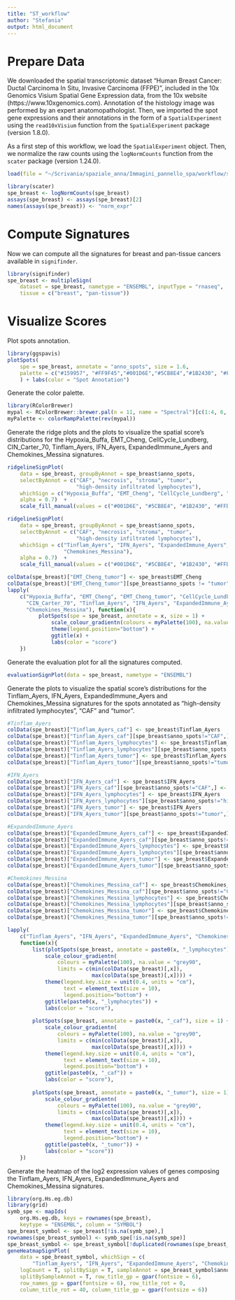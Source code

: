 ```yaml
---
title: "ST_workflow"
author: "Stefania"
output: html_document
---
```


# Prepare Data
We downloaded the spatial transcriptomic dataset “Human Breast Cancer: Ductal Carcinoma In Situ, Invasive Carcinoma (FFPE)”, included in the 10x Genomics Visium Spatial Gene Expression data, from the 10x website (https://www.10xgenomics.com). Annotation of the histology image was performed by an expert anatomopathologist. Then, we imported the spot gene expressions and their annotations in the form of a `SpatialExperiment` using the `read10xVisium` function from the `SpatialExperiment` package (version 1.8.0).

As a first step of this workflow, we load the `SpatialExperiment` object. Then, we normalize the raw counts using the `logNormCounts` function from the `scater` package (version 1.24.0).

```r
load(file = "~/Scrivania/spaziale_anna/Immagini_pannello_spa/workflow/spe_breast.RData")

library(scater)
spe_breast <- logNormCounts(spe_breast)
assays(spe_breast) <- assays(spe_breast)[2]
names(assays(spe_breast)) <- "norm_expr"
```

# Compute Signatures
Now we can compute all the signatures for breast and pan-tissue cancers available in `signifinder`.

```r
library(signifinder)
spe_breast <- multipleSign(
    dataset = spe_breast, nametype = "ENSEMBL", inputType = "rnaseq", 
    tissue = c("breast", "pan-tissue"))
```

# Visualize Scores
Plot spots annotation.

```r
library(ggspavis)
plotSpots(
    spe = spe_breast, annotate = "anno_spots", size = 1.6, 
    palette = c("#159957", "#FF9F45","#001D6E","#5CB8E4","#1B2430", "#FFD9C0", "#FD5D5D")
    ) + labs(color = "Spot Annotation")
```

Generate the color palette.

```r
library(RColorBrewer)
mypal <- RColorBrewer::brewer.pal(n = 11, name = "Spectral")[c(1:4, 6, 8:11)]
myPalette <- colorRampPalette(rev(mypal))
```

Generate the ridge plots and the plots to visualize the spatial score's distributions for the Hypoxia_Buffa, EMT_Cheng, CellCycle_Lundberg, CIN_Carter_70, Tinflam_Ayers, IFN_Ayers, ExpandedImmune_Ayers and Chemokines_Messina signatures.

```r
ridgelineSignPlot(
    data = spe_breast, groupByAnnot = spe_breast$anno_spots, 
    selectByAnnot = c("CAF", "necrosis", "stroma", "tumor",
                      "high-density infiltrated lymphocytes"),
    whichSign = c("Hypoxia_Buffa", "EMT_Cheng", "CellCycle_Lundberg", "CIN_Carter_70"), 
    alpha = 0.7)  + 
    scale_fill_manual(values = c("#001D6E", "#5CB8E4", "#1B2430", "#FFD9C0", "#FD5D5D"), name = "annot")

ridgelineSignPlot(
    data = spe_breast, groupByAnnot = spe_breast$anno_spots, 
    selectByAnnot = c("CAF", "necrosis", "stroma", "tumor",
                      "high-density infiltrated lymphocytes"),
    whichSign = c("Tinflam_Ayers", "IFN_Ayers", "ExpandedImmune_Ayers", 
                  "Chemokines_Messina"),
    alpha = 0.7)  + 
    scale_fill_manual(values = c("#001D6E", "#5CB8E4", "#1B2430", "#FFD9C0", "#FD5D5D"), name = "annot")

colData(spe_breast)["EMT_Cheng_tumor"] <- spe_breast$EMT_Cheng
colData(spe_breast)["EMT_Cheng_tumor"][spe_breast$anno_spots != "tumor",] <- NA
lapply(
    c("Hypoxia_Buffa", "EMT_Cheng", "EMT_Cheng_tumor", "CellCycle_Lundberg", 
      "CIN_Carter_70", "Tinflam_Ayers", "IFN_Ayers", "ExpandedImmune_Ayers", 
      "Chemokines_Messina"), function(x){
          plotSpots(spe = spe_breast, annotate = x, size = 1) +
              scale_colour_gradientn(colours = myPalette(100), na.value = "grey90") +
              theme(legend.position="bottom") + 
              ggtitle(x) + 
              labs(color = "score")
    })
```

Generate the evaluation plot for all the signatures computed.

```r
evaluationSignPlot(data = spe_breast, nametype = "ENSEMBL")
```

Generate the plots to visualize the spatial score's distributions for the Tinflam_Ayers, IFN_Ayers, ExpandedImmune_Ayers and Chemokines_Messina signatures for the spots annotated as “high-density infiltrated lymphocytes”, “CAF” and “tumor”.

```r
#Tinflam_Ayers
colData(spe_breast)["Tinflam_Ayers_caf"] <- spe_breast$Tinflam_Ayers
colData(spe_breast)["Tinflam_Ayers_caf"][spe_breast$anno_spots!="CAF",] <- NA
colData(spe_breast)["Tinflam_Ayers_lymphocytes"] <- spe_breast$Tinflam_Ayers
colData(spe_breast)["Tinflam_Ayers_lymphocytes"][spe_breast$anno_spots!="high-density infiltrated lymphocytes",] <- NA
colData(spe_breast)["Tinflam_Ayers_tumor"] <- spe_breast$Tinflam_Ayers
colData(spe_breast)["Tinflam_Ayers_tumor"][spe_breast$anno_spots!="tumor",] <- NA

#IFN_Ayers
colData(spe_breast)["IFN_Ayers_caf"] <- spe_breast$IFN_Ayers
colData(spe_breast)["IFN_Ayers_caf"][spe_breast$anno_spots!="CAF",] <- NA
colData(spe_breast)["IFN_Ayers_lymphocytes"] <- spe_breast$IFN_Ayers
colData(spe_breast)["IFN_Ayers_lymphocytes"][spe_breast$anno_spots!="high-density infiltrated lymphocytes",] <- NA
colData(spe_breast)["IFN_Ayers_tumor"] <- spe_breast$IFN_Ayers
colData(spe_breast)["IFN_Ayers_tumor"][spe_breast$anno_spots!="tumor",] <- NA

#ExpandedImmune_Ayers
colData(spe_breast)["ExpandedImmune_Ayers_caf"] <- spe_breast$ExpandedImmune_Ayers
colData(spe_breast)["ExpandedImmune_Ayers_caf"][spe_breast$anno_spots!="CAF",] <- NA
colData(spe_breast)["ExpandedImmune_Ayers_lymphocytes"] <- spe_breast$ExpandedImmune_Ayers
colData(spe_breast)["ExpandedImmune_Ayers_lymphocytes"][spe_breast$anno_spots!="high-density infiltrated lymphocytes",] <- NA
colData(spe_breast)["ExpandedImmune_Ayers_tumor"] <- spe_breast$ExpandedImmune_Ayers
colData(spe_breast)["ExpandedImmune_Ayers_tumor"][spe_breast$anno_spots!="tumor",] <- NA

#Chemokines_Messina
colData(spe_breast)["Chemokines_Messina_caf"] <- spe_breast$Chemokines_Messina
colData(spe_breast)["Chemokines_Messina_caf"][spe_breast$anno_spots!="CAF",] <- NA
colData(spe_breast)["Chemokines_Messina_lymphocytes"] <- spe_breast$Chemokines_Messina
colData(spe_breast)["Chemokines_Messina_lymphocytes"][spe_breast$anno_spots!="high-density infiltrated lymphocytes",] <- NA
colData(spe_breast)["Chemokines_Messina_tumor"] <- spe_breast$Chemokines_Messina
colData(spe_breast)["Chemokines_Messina_tumor"][spe_breast$anno_spots!="tumor",] <- NA

lapply(
    c("Tinflam_Ayers", "IFN_Ayers", "ExpandedImmune_Ayers", "Chemokines_Messina"),
    function(x){
        list(plotSpots(spe_breast, annotate = paste0(x, "_lymphocytes"), size = 1) +
            scale_colour_gradientn(
                colours = myPalette(100), na.value = "grey90",
                limits = c(min(colData(spe_breast)[,x]), 
                           max(colData(spe_breast)[,x]))) +
            theme(legend.key.size = unit(0.4, units = "cm"),
                  text = element_text(size = 10), 
                  legend.position="bottom") + 
            ggtitle(paste0(x, "_lymphocytes")) + 
            labs(color = "score"), 
        
        plotSpots(spe_breast, annotate = paste0(x, "_caf"), size = 1) +
            scale_colour_gradientn(
                colours = myPalette(100), na.value = "grey90",
                limits = c(min(colData(spe_breast)[,x]), 
                           max(colData(spe_breast)[,x]))) +
            theme(legend.key.size = unit(0.4, units = "cm"),
                  text = element_text(size = 10), 
                  legend.position="bottom") + 
            ggtitle(paste0(x, "_caf")) + 
            labs(color = "score"), 
        
        plotSpots(spe_breast, annotate = paste0(x, "_tumor"), size = 1) +
            scale_colour_gradientn(
                colours = myPalette(100), na.value = "grey90",
                limits = c(min(colData(spe_breast)[,x]), 
                           max(colData(spe_breast)[,x]))) +
            theme(legend.key.size = unit(0.4, units = "cm"),
                  text = element_text(size = 10), 
                  legend.position="bottom") + 
            ggtitle(paste0(x, "_tumor")) + 
            labs(color = "score"))
    })
```

Generate the heatmap of the log2 expression values of genes composing the Tinflam_Ayers, IFN_Ayers, ExpandedImmune_Ayers and Chemokines_Messina signatures.

```r
library(org.Hs.eg.db)
library(grid)
symb_spe <- mapIds(
    org.Hs.eg.db, keys = rownames(spe_breast), 
    keytype = "ENSEMBL", column = "SYMBOL")
spe_breast_symbol <- spe_breast[!is.na(symb_spe),]
rownames(spe_breast_symbol) <- symb_spe[!is.na(symb_spe)]
spe_breast_symbol <- spe_breast_symbol[!duplicated(rownames(spe_breast_symbol)),]
geneHeatmapSignPlot(
    data = spe_breast_symbol, whichSign = c(
        "Tinflam_Ayers", "IFN_Ayers", "ExpandedImmune_Ayers", "Chemokines_Messina"), 
    logCount = T, splitBySign = T, sampleAnnot = spe_breast_symbol$anno_spots, 
    splitBySampleAnnot = T, row_title_gp = gpar(fontsize = 6), 
    row_names_gp = gpar(fontsize = 6), row_title_rot = 0,
    column_title_rot = 40, column_title_gp = gpar(fontsize = 6))
```

